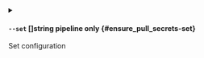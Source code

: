 
<details className="config-field -function" data-expandable="false">
<summary>

#### `--set` <span className="config-field-type">[]string</span> <span className="config-field-enum"></span> <span className="config-field-default -return"></span> <span className="config-field-required" data-required="false">pipeline only</span>  {#ensure_pull_secrets-set}

Set configuration

</summary>



</details>

